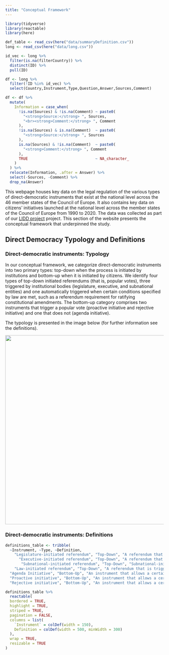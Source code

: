 ```yaml
---
title: "Conceptual Framework"
---
```


```r
library(tidyverse)
library(reactable)
library(here)

def_table <- read_csv(here("data/summaryDefinition.csv"))
long <- read_csv(here("data/long.csv"))

id_vec <- long %>% 
  filter(is.na(filterCountry)) %>% 
  distinct(ID) %>% 
  pull(ID)

df <- long %>%
  filter(!ID %in% id_vec) %>% 
  select(Country,Instrument,Type,Question,Answer,Sources,Comment)

df <- df %>%
  mutate(
    Information = case_when(
      !is.na(Sources) & !is.na(Comment) ~ paste0(
        "<strong>Source:</strong> ", Sources,
        "<br><strong>Comment:</strong> ", Comment
      ),
      !is.na(Sources) & is.na(Comment)  ~ paste0(
        "<strong>Source:</strong> ", Sources
      ),
      is.na(Sources) & !is.na(Comment)  ~ paste0(
        "<strong>Comment:</strong> ", Comment
      ),
      TRUE                              ~ NA_character_
    )
  ) %>%
  relocate(Information, .after = Answer) %>%
  select(-Sources, -Comment) %>% 
  drop_na(Answer)

```

This webpage houses key data on the legal regulation of the various types of direct-democratic instruments that exist at the national level across the 46 member states of the Council of Europe. It also contains key data on citizens’ initiatives launched at the national level across the member states of the Council of Europe from 1990 to 2020. The data was collected as part of our [LIDD project](https://lidd-project.org) project. This section of the website presents the conceptual framework that underpinned the study. 

## Direct Democracy Typology and Definitions

### Direct-democratic instruments: Typology

In our conceptual framework, we categorize direct-democratic instruments into two primary types: top-down when the process is initiated by institutions and bottom-up when it is initiated by citizens. We identify four types of top-down initiated referendums (that is, popular votes), three triggered by institutional bodies (legislature, executive, and subnational entities) and one automatically triggered when certain conditions specified by law are met, such as a referendum requirement for ratifying constitutional amendments. The bottom-up category comprises two instruments that trigger a popular vote (proactive initiative and rejective initiative) and one that does not (agenda initiative).

The typology is presented in the image below (for further information see the definitions).

![](/images/liddConcept6.png){width="600px" fig-align="centre"}


### Direct-democratic instruments: Definitions

```r
definitions_table <- tribble(
  ~Instrument, ~Type, ~Definition,
    "Legislature-initiated referendum", "Top-Down", "A referendum that can be initiated by the legislature (i.e. parliament (or parts of it)). A referendum is initiated by the legislature if the parliament or members of the parliament can start the referendum process by defining the issue for the popular vote. The fact that another state organ may be responsible for calling the referendum (i.e. for making the final decision about it) does not matter. The deciding question is who starts the process.",
      "Executive-initiated referendum", "Top-Down", "A referendum that can be initiated by the executive (i.e. the government (or parts of it)). A referendum is initiated by the executive if the government or other executive actors can start the referendum process by defining the issue for the popular vote. The fact that another state organ may be responsible for calling the referendum (i.e. for making the final decision about it) does not matter. The deciding question is who starts the process.",
       "Subnational-initiated referendum", "Top-Down", "Subnational-initiated referendum A referendum that can be initiated by (a certain number of) subnational entities (regions, provinces, cantons; municipalities). A referendum is initiated by a subnational entity if it can start the referendum process by defining the issue for the popular vote.",
    "Law-initiated referendum", "Top-Down", "A referendum that is triggered if certain conditions specified by law (i.e. the constitution or a legislative act) are met. The law may determine the topic (e.g. transfer of sovereignty) or the type of legal act (e.g. constitutional amendment) that triggers the referendum process. The law can either directly require the holding of a referendum or require it in case certain additional conditions are not met (e.g. a constitutional amendment is not passed by a supermajority in parliament). In all cases the referendum is triggered by law rather than initiated by a state organ.",
  "Agenda Initiative", "Bottom-Up", "An instrument that allows a certain number of citizens to put an issue on the agenda of state organs but that does not lead to a referendum (i.e. a popular vote). An agenda initiave mandates the state organ to deal with the proposal: make a decision about it or at least debate it.",
  "Proactive initiative", "Bottom-Up", "An instrument that allows a certain number of citizens to initiate a referendum and formulate the topic of the referendum.",
  "Rejective initiative", "Bottom-Up", "An instrument that allows a certain number of citizens to initiate a referendum that is aimed at preventing new laws (or parts of them) from being passed or at repealing existing laws (or parts of them).") 

definitions_table %>% 
  reactable(
  bordered = TRUE,
  highlight = TRUE,
  striped = TRUE,
  pagination = FALSE,
  columns = list(
    `Instrument` = colDef(width = 150),
    Definition = colDef(width = 500, minWidth = 300)
  ),
  wrap = TRUE,
  resizable = TRUE
)

```
